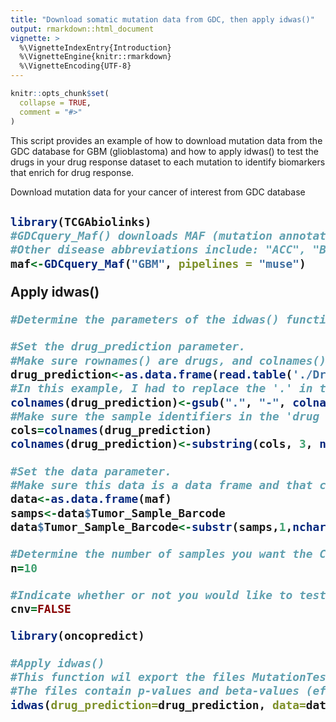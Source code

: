 ```yaml
---
title: "Download somatic mutation data from GDC, then apply idwas()"
output: rmarkdown::html_document
vignette: >
  %\VignetteIndexEntry{Introduction}
  %\VignetteEngine{knitr::rmarkdown}
  %\VignetteEncoding{UTF-8}
---
```


```r
knitr::opts_chunk$set(
  collapse = TRUE,
  comment = "#>"
)
```

This script provides an example of how to download mutation data from the GDC database for GBM (glioblastoma) and
how to apply idwas() to test the drugs in your drug response dataset to each mutation to identify biomarkers that enrich for drug response.

Download mutation data for your cancer of interest from GDC database <h2>
```r
library(TCGAbiolinks)
#GDCquery_Maf() downloads MAF (mutation annotation files) for glioblastoma (GBM).
#Other disease abbreviations include: "ACC", "BLCA", "BRCA", "CESC", "CHOL", "COAD", "COADREAD", "DLBC", "GBM", "GBMLGG", "HNSC", "KICH", "KIPAN", #"KIRC", "KIRP", "LAML", "LGG", "LIHC", "LUAD", "LUSC", "MESO", "OV", "PAAD", "PCPG", "PRAD", "READ", "SARC", "SKCM", "STAD", "STES", "TGCT", "THCA", #"THYM", "UCEC", "UCS", "UVM"
maf<-GDCquery_Maf("GBM", pipelines = "muse")
```

Apply idwas()
```r
#Determine the parameters of the idwas() function...

#Set the drug_prediction parameter.
#Make sure rownames() are drugs, and colnames() are samples. Also make sure this data is a data frame.
drug_prediction<-as.data.frame(read.table('./DrugPredictions.txt', header=TRUE, row.names=1))
#In this example, I had to replace the '.' in the names of these TCGA samples with '-' so that they are of the same form as samples in the mutation  data (you may not have to do this).
colnames(drug_prediction)<-gsub(".", "-", colnames(drug_prediction), fixed=T)
#Make sure the sample identifiers in the 'drug prediction' data are of similar form as the sample identifiers in the 'data' parameter.
cols=colnames(drug_prediction)
colnames(drug_prediction)<-substring(cols, 3, nchar(cols))

#Set the data parameter.
#Make sure this data is a data frame and that colnames() are samples.
data<-as.data.frame(maf)
samps<-data$Tumor_Sample_Barcode
data$Tumor_Sample_Barcode<-substr(samps,1,nchar(samps)-12) #Make sure these sample ids are of the same form as your the sample ids in your prediction data.

#Determine the number of samples you want the CNVs to be amplified in. The default is 10.
n=10

#Indicate whether or not you would like to test cnv data. If TRUE, you will test cnv data. If FALSE, you will test mutation data.
cnv=FALSE

library(oncopredict)

#Apply idwas()
#This function wil export the files MutationTestOutput_pVal.txt and #MutationTestOutput_betaVal.txt
#The files contain p-values and beta-values (effect sizes) for each drug-gene association, respectively. 
idwas(drug_prediction=drug_prediction, data=data, n=n, cnv=cnv)
```
